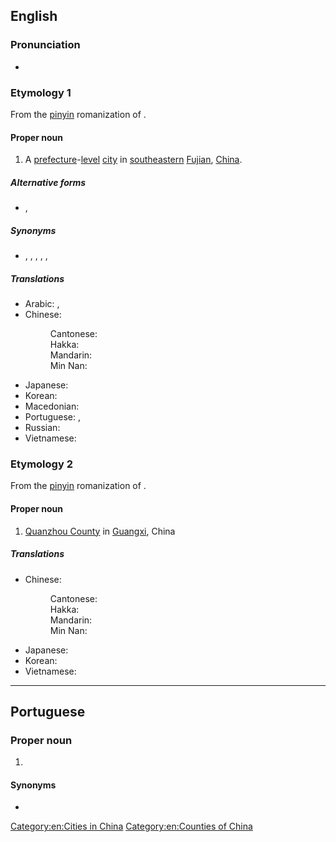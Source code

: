 ==English==
{{wikipedia}}

===Pronunciation===
* {{IPA|/ˈtʃwɑnˈdʒoʊ/|lang=en}}

===Etymology 1===
From the [[pinyin]] romanization of {{der|en|cmn|-}} {{zh-m|泉州|note=literally “[[spring]] [[prefecture]]”}}.

====Proper noun====
{{en-proper noun}}

# A [[prefecture]]-[[level]] [[city]] in [[southeastern]] [[Fujian]], [[China]].

=====Alternative forms=====
* {{qualifier|obsolete}} {{l|en|Chinchew}}, {{l|en|Chinchu}}

=====Synonyms=====
* {{sense|medieval contexts}} {{l|en|Zeitoun}}, {{l|en|Zaitun}}, {{l|en|Zayton}}, {{l|en|Zaytun}}, {{l|en|Zaytoun}}, {{l|en|Zeytoun}}

=====Translations=====
{{trans-top|a city of China}}
* Arabic: {{t|ar|تْشْيُوَانْتْشُو|m|tr=tšyuwantšū}}, {{t|ar|تْشْيُوَانْجُو|m|tr=tšyuwanjū}}
* Chinese:
*: Cantonese: {{t|yue|泉州|tr=cyun4 zau1|sc=Hani}}
*: Hakka: {{t|hak|泉州|tr=Chhièn-chû|sc=Hani}}
*: Mandarin: {{t+|cmn|泉州|tr=Quánzhōu|sc=Hani}}
*: Min Nan: {{t+|nan|泉州|tr=Chôan-chiu|sc=Hani}}
{{trans-mid}}
* Japanese: {{t+|ja|泉州|tr=せんしゅう, Senshū}}
* Korean: {{t|ko|취안저우|tr=Chwiangjeou|sc=Hang}}
* Macedonian: {{t|mk|Чиенџоу|n|tr=Číendžou}}
* Portuguese: {{t|pt|Chincheu|f}}, {{t|pt|Quanzhou|f}}
* Russian: {{t|ru|Цюаньчжо́у|m}}
* Vietnamese: {{t|vi|Tuyền Châu}}
{{trans-bottom}}

===Etymology 2===
From the [[pinyin]] romanization of {{der|en|cmn|-}} {{zh-m|全州|note=literally “[[round]] [[prefecture]]”}}.

====Proper noun====
{{en-proper noun}}

# [[Quanzhou County]] in [[Guangxi]], China

=====Translations=====
{{trans-top|a county of Guangxi, China}}
* Chinese:
*: Cantonese: {{t|yue|全州|tr=cyun4 zau1|sc=Hani}}
*: Hakka: {{t|hak|全州|tr=Chhiòn-chû|sc=Hani}}
*: Mandarin: {{t+|cmn|全州|tr=Quánzhōu|sc=Hani}}
*: Min Nan: {{t+|nan|全州|tr=Choân-chiu|sc=Hani}}
{{trans-mid}}
* Japanese: {{t+|ja|全州|tr=? }}
* Korean: {{t|ko|전주저우|tr=Jeonju|sc=Hang}}
* Vietnamese: {{t|vi|Toàn Châu}}
{{trans-bottom}}

[[Category:en:Cities in China]]
[[Category:en:Counties of China]]

----

==Portuguese==

===Proper noun===
{{pt-proper noun|f}}

# {{place|pt|city|province/Fujian Province|c/China|t1=Quanzhou}}

====Synonyms====
* {{l|pt|Chincheu}}